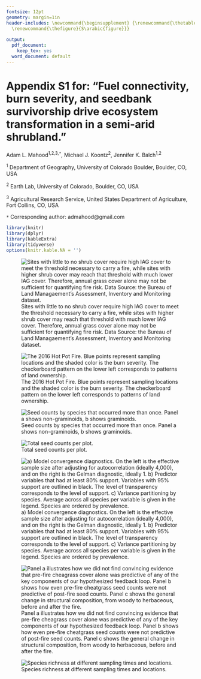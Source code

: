 ```yaml
---
fontsize: 12pt
geometry: margin=1in
header-includes: \newcommand{\beginsupplement} {\renewcommand{\thetable}{S\arabic{table}}      \setcounter{table}{0}
  \renewcommand{\thefigure}{S\arabic{figure}}}
 
output:
  pdf_document: 
    keep_tex: yes
  word_document: default
---
```


\beginsupplement

# Appendix S1 for: "Fuel connectivity, burn severity, and seedbank survivorship drive ecosystem transformation in a semi-arid shrubland." 

<!-- -Submitted to *Ecology* -->

Adam L. Mahood^1,2,3,`*`^, Michael J. Koontz^2^, Jennifer K. Balch^1,2^

\small

^1^ Department of Geography, University of Colorado Boulder, Boulder, CO, USA

^2^ Earth Lab, University of Colorado, Boulder, CO, USA

^3^ Agricultural Research Service, United States Department of Agriculture, Fort Collins, CO, USA

`*` Corresponding author: admahood@gmail.com

\normalsize

\newpage


```r
library(knitr)
library(dplyr)
library(kableExtra)
library(tidyverse)
options(knitr.kable.NA = '')
```


![Sites with little to no shrub cover require high IAG cover to meet the threshold necessary to carry a fire, while sites with higher shrub cover may reach that threshold with much lower IAG cover. Therefore, annual grass cover alone may not be sufficient for quantifying fire risk. Data Source: the Bureau of Land Managaement's Assessment, Inventory and Monitoring dataset. ](images/connectivity_is_not_brte_rank_double.png)



\newpage


![The 2016 Hot Pot Fire. Blue points represent sampling locations and the shaded color is the burn severity. The checkerboard pattern on the lower left corresponds to patterns of land ownership.](images/map.png)

\newpage

![Seed counts by species that occurred more than once. Panel a shows non-graminoids, b shows graminoids.](images/seed_counts.png)

\newpage

![Total seed counts per plot.](images/depth_x_burned_counts.png)




\newpage


![a) Model convergence diagnostics. On the left is the effective sample size after adjusting for autocorrelation (ideally 4,000), and on the right is the Gelman diagnostic, ideally 1. b) Predictor variables that had at least 80% support. Variables with 95% support are outlined in black. The level of transparency corresponds to the level of support. c) Variance partitioning by species. Average across all species per variable is given in the legend. Species are ordered by prevalence.](images/jsdm_stuff.png)


\newpage

![Panel a illustrates how we did not find convincing evidence that pre-fire cheagrass cover alone was predictive of any of the key components of our hypothesized feedback loop. Panel b shows how even pre-fire cheatgrass seed counts were not predictive of post-fire seed counts. Panel c shows the general change in structural composition, from woody to herbaceous, before and after the fire.](images/revresp1.png)

\newpage


![Species richness at different sampling times and locations.](images/richness_fig.png)



